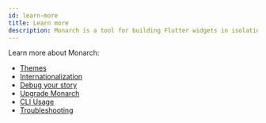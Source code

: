 ```yaml
---
id: learn-more
title: Learn more
description: Monarch is a tool for building Flutter widgets in isolation. It makes it easy to build, test and debug complex UIs.
---
```


Learn more about Monarch:
- [Themes](themes)
- [Internationalization](internationalization)
- [Debug your story](debug-your-story)
- [Upgrade Monarch](upgrading)
- [CLI Usage](cli-usage)
- [Troubleshooting](troubleshooting)
